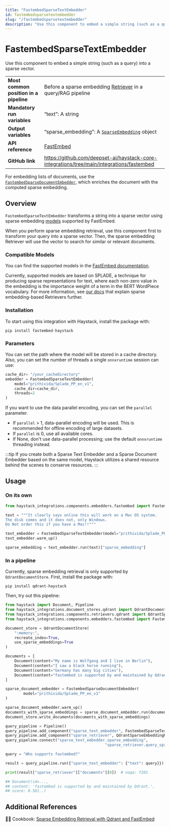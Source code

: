 ```yaml
---
title: "FastembedSparseTextEmbedder"
id: fastembedsparsetextembedder
slug: "/fastembedsparsetextembedder"
description: "Use this component to embed a simple string (such as a query) into a sparse vector."
---
```


# FastembedSparseTextEmbedder

Use this component to embed a simple string (such as a query) into a sparse vector.

|  |  |
| --- | --- |
| **Most common position in a pipeline** | Before a sparse embedding [Retriever](../retrievers.mdx)  in a query/RAG pipeline            |
| **Mandatory run variables**            | “text”: A string                                                                            |
| **Output variables**                   | “sparse_embedding”: A [`SparseEmbedding`](../../concepts/data-classes.mdx#sparseembedding)  object       |
| **API reference**                      | [FastEmbed](/reference/fastembed-embedders)                                                        |
| **GitHub link**                        | https://github.com/deepset-ai/haystack-core-integrations/tree/main/integrations/fastembed |

For embedding lists of documents, use the [`FastembedSparseDocumentEmbedder`](fastembedsparsedocumentembedder.mdx), which enriches the document with the computed sparse embedding.

## Overview

`FastembedSparseTextEmbedder` transforms a string into a sparse vector using sparse embedding [models](https://qdrant.github.io/fastembed/examples/Supported_Models/#supported-sparse-text-embedding-models) supported by FastEmbed.

When you perform sparse embedding retrieval, use this component first to transform your query into a sparse vector. Then, the sparse embedding Retriever will use the vector to search for similar or relevant documents.

### Compatible Models

You can find the supported models in the [FastEmbed documentation](https://qdrant.github.io/fastembed/examples/Supported_Models/#supported-sparse-text-embedding-models).

Currently, supported models are based on SPLADE, a technique for producing sparse representations for text, where each non-zero value in the embedding is the importance weight of a term in the BERT WordPiece vocabulary. For more information, see [our docs](../retrievers.mdx#sparse-embedding-based-retrievers) that explain sparse embedding-based Retrievers further.

### Installation

To start using this integration with Haystack, install the package with:

```shell
pip install fastembed-haystack
```

### Parameters

You can set the path where the model will be stored in a cache directory. Also, you can set the number of threads a single `onnxruntime` session can use:

```python
cache_dir= "/your_cacheDirectory"
embedder = FastembedSparseTextEmbedder(
	model="prithivida/Splade_PP_en_v1",
	cache_dir=cache_dir,
	threads=2
)
```

If you want to use the data parallel encoding, you can set the `parallel` parameter.

- If `parallel` > 1, data-parallel encoding will be used. This is recommended for offline encoding of large datasets.
- If `parallel` is 0, use all available cores.
- If None, don't use data-parallel processing; use the default `onnxruntime` threading instead.

:::tip
If you create both a Sparse Text Embedder and a Sparse Document Embedder based on the same model, Haystack utilizes a shared resource behind the scenes to conserve resources.
:::

## Usage

### On its own

```python
from haystack_integrations.components.embedders.fastembed import FastembedSparseTextEmbedder

text = """It clearly says online this will work on a Mac OS system.
The disk comes and it does not, only Windows.
Do Not order this if you have a Mac!!"""

text_embedder = FastembedSparseTextEmbedder(model="prithivida/Splade_PP_en_v1")
text_embedder.warm_up()

sparse_embedding = text_embedder.run(text)["sparse_embedding"]
```

### In a pipeline

Currently, sparse embedding retrieval is only supported by `QdrantDocumentStore`.
First, install the package with:

```shell
pip install qdrant-haystack
```

Then, try out this pipeline:

```python
from haystack import Document, Pipeline
from haystack_integrations.document_stores.qdrant import QdrantDocumentStore
from haystack_integrations.components.retrievers.qdrant import QdrantSparseEmbeddingRetriever
from haystack_integrations.components.embedders.fastembed import FastembedSparseTextEmbedder, FastembedSparseDocumentEmbedder, FastembedTextEmbedder

document_store = QdrantDocumentStore(
    ":memory:",
    recreate_index=True,
    use_sparse_embeddings=True
)

documents = [
    Document(content="My name is Wolfgang and I live in Berlin"),
    Document(content="I saw a black horse running"),
    Document(content="Germany has many big cities"),
    Document(content="fastembed is supported by and maintained by Qdrant."),
]

sparse_document_embedder = FastembedSparseDocumentEmbedder(
		model="prithivida/Splade_PP_en_v1"
)

sparse_document_embedder.warm_up()
documents_with_sparse_embeddings = sparse_document_embedder.run(documents)["documents"]
document_store.write_documents(documents_with_sparse_embeddings)

query_pipeline = Pipeline()
query_pipeline.add_component("sparse_text_embedder", FastembedSparseTextEmbedder())
query_pipeline.add_component("sparse_retriever", QdrantSparseEmbeddingRetriever(document_store=document_store))
query_pipeline.connect("sparse_text_embedder.sparse_embedding",
											"sparse_retriever.query_sparse_embedding")

query = "Who supports fastembed?"

result = query_pipeline.run({"sparse_text_embedder": {"text": query}})

print(result["sparse_retriever"]["documents"][0])  # noqa: T201

## Document(id=...,
## content: 'fastembed is supported by and maintained by Qdrant.',
## score: 0.561..)
```

## Additional References

:cook: Cookbook: [Sparse Embedding Retrieval with Qdrant and FastEmbed](https://haystack.deepset.ai/cookbook/sparse_embedding_retrieval)
